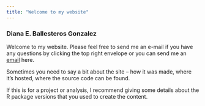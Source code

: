 ```yaml
---
title: "Welcome to my website"
---
```


### Diana E. Ballesteros Gonzalez

Welcome to my website. Please feel free to send me an e-mail if you have any questions by clicking the top right envelope or you can send me an [email](deg2163@cumc.columbia) here. 

Sometimes you need to say a bit about the site -- how it was made, where it's hosted, where the source code can be found. 

If this is for a project or analysis, I recommend giving some details about the R package versions that you used to create the content.


